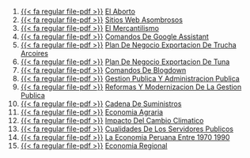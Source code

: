 1. [{{< fa regular file-pdf >}}](https://achalmaedison.netlify.app/blog/posts/2015-05-14-el-aborto/index.pdf) [El Aborto](https://achalmaedison.netlify.app/blog/posts/2015-05-14-el-aborto)
2. [{{< fa regular file-pdf >}}](https://achalmaedison.netlify.app/blog/posts/2017-04-23-sitios-web-asombrosos/index.pdf) [Sitios Web Asombrosos](https://achalmaedison.netlify.app/blog/posts/2017-04-23-sitios-web-asombrosos)
3. [{{< fa regular file-pdf >}}](https://achalmaedison.netlify.app/blog/posts/2017-05-23-el-mercantilismo/index.pdf) [El Mercantilismo](https://achalmaedison.netlify.app/blog/posts/2017-05-23-el-mercantilismo)
4. [{{< fa regular file-pdf >}}](https://achalmaedison.netlify.app/blog/posts/2020-05-23-comandos-de-google-assistant/index.pdf) [Comandos De Google Assistant](https://achalmaedison.netlify.app/blog/posts/2020-05-23-comandos-de-google-assistant)
5. [{{< fa regular file-pdf >}}](https://achalmaedison.netlify.app/blog/posts/2020-09-15-plan-de-negocio-exportacion-de-trucha-arcoires/index.pdf) [Plan De Negocio Exportacion De Trucha Arcoires](https://achalmaedison.netlify.app/blog/posts/2020-09-15-plan-de-negocio-exportacion-de-trucha-arcoires)
6. [{{< fa regular file-pdf >}}](https://achalmaedison.netlify.app/blog/posts/2021-07-13-plan-de-negocio-exportacion-de-tuna/index.pdf) [Plan De Negocio Exportacion De Tuna](https://achalmaedison.netlify.app/blog/posts/2021-07-13-plan-de-negocio-exportacion-de-tuna)
7. [{{< fa regular file-pdf >}}](https://achalmaedison.netlify.app/blog/posts/2021-07-14-comandos-de-blogdown/index.pdf) [Comandos De Blogdown](https://achalmaedison.netlify.app/blog/posts/2021-07-14-comandos-de-blogdown)
8. [{{< fa regular file-pdf >}}](https://achalmaedison.netlify.app/blog/posts/2021-10-01-gestion-publica-y-administracion-publica/index.pdf) [Gestion Publica Y Administracion Publica](https://achalmaedison.netlify.app/blog/posts/2021-10-01-gestion-publica-y-administracion-publica)
9. [{{< fa regular file-pdf >}}](https://achalmaedison.netlify.app/blog/posts/2021-10-01-reformas-y-modernizacion-de-la-gestion-publica/index.pdf) [Reformas Y Modernizacion De La Gestion Publica](https://achalmaedison.netlify.app/blog/posts/2021-10-01-reformas-y-modernizacion-de-la-gestion-publica)
10. [{{< fa regular file-pdf >}}](https://achalmaedison.netlify.app/blog/posts/2022-01-23-cadena de suministros/index.pdf) [Cadena De Suministros](https://achalmaedison.netlify.app/blog/posts/2022-01-23-cadena de suministros)
11. [{{< fa regular file-pdf >}}](https://achalmaedison.netlify.app/blog/posts/2022-04-22-economia-agraria/index.pdf) [Economia Agraria](https://achalmaedison.netlify.app/blog/posts/2022-04-22-economia-agraria)
12. [{{< fa regular file-pdf >}}](https://achalmaedison.netlify.app/blog/posts/2022-06-02-impacto-del-cambio-climatico/index.pdf) [Impacto Del Cambio Climatico](https://achalmaedison.netlify.app/blog/posts/2022-06-02-impacto-del-cambio-climatico)
13. [{{< fa regular file-pdf >}}](https://achalmaedison.netlify.app/blog/posts/2023-05-11-cualidades-de-los-servidores-publicos/index.pdf) [Cualidades De Los Servidores Publicos](https://achalmaedison.netlify.app/blog/posts/2023-05-11-cualidades-de-los-servidores-publicos)
14. [{{< fa regular file-pdf >}}](https://achalmaedison.netlify.app/blog/posts/2023-05-12-la-economia-peruana-entre-1970-1990/index.pdf) [La Economia Peruana Entre 1970 1990](https://achalmaedison.netlify.app/blog/posts/2023-05-12-la-economia-peruana-entre-1970-1990)
15. [{{< fa regular file-pdf >}}](https://achalmaedison.netlify.app/blog/posts/2023-05-16-economia-regional/index.pdf) [Economia Regional](https://achalmaedison.netlify.app/blog/posts/2023-05-16-economia-regional)
